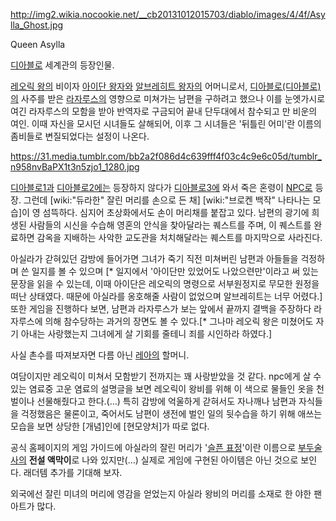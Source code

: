 http://img2.wikia.nocookie.net/__cb20131012015703/diablo/images/4/4f/Asylla_Ghost.jpg

Queen Asylla

[[디아블로]] 세계관의 등장인물. 

[[레오릭 왕]]의 비이자 [[아이단 왕자]]와 [[알브레히트 왕자]]의 어머니로서, [[디아블로(디아블로)]]의 사주를 받은 [[라자루스]]의 영향으로 미쳐가는 남편을 구하려고 했으나 이를 눈엣가시로 여긴 라자루스의 모함을 받아 반역자로 구금되어 끝내 단두대에서 참수되고 만 비운의 여인. 이때 자신을 모시던 시녀들도 살해되어, 이후 그 시녀들은 '뒤틀린 어미'란 이름의 좀비들로 변질되었다는 설정이 나온다.

https://31.media.tumblr.com/bb2a2f086d4c639fff4f03c4c9e6c05d/tumblr_n958nvBaPX1t3n5zjo1_1280.jpg

[[디아블로1]]과 [[디아블로2]]에는 등장하지 않다가 [[디아블로3]]에 와서 죽은 혼령이 [[NPC]]로 등장. 그런데 [wiki:"듀라한" 잘린 머리를 손으로 든 채] [wiki:"브로켄 백작" 나타나는 모습]이 영 섬뜩하다. 심지어 초상화에서도 손이 머리채를 붙잡고 있다. 남편의 광기에 희생된 사람들의 시신을 수습해 영혼의 안식을 찾아달라는 퀘스트를 주며, 이 퀘스트를 완료하면 감옥을 지배하는 사악한 교도관을 처치해달라는 퀘스트를 마지막으로 사라진다.

아실라가 갇혀있던 감방에 들어가면 그녀가 죽기 직전 미쳐버린 남편과 아들들을 걱정하며 쓴 일지를 볼 수 있으며 [* 일지에서 '아이단만 있었어도 나았으련만'이라고 써 있는 문장을 읽을 수 있는데, 이때 아이단은 레오릭의 명령으로 서부원정지로 무모한 원정을 떠난 상태였다. 때문에 아실라를 옹호해줄 사람이 없었으며 알브레히트는 너무 어렸다.] 또한 게임을 진행하다 보면, 남편과 라자루스가 보는 앞에서 끝까지 결백을 주장하다 라자루스에 의해 참수당하는 과거의 장면도 볼 수 있다.[* 그나마 레오릭 왕은 미쳤어도 자기 아내는 사랑했는지 그녀에게 살 기회를 줄테니 죄를 시인하라 하였다.]

사실 촌수를 따져보자면 다름 아닌 [[레아(디아블로)|레아]]의 할머니.  

여담이지만 레오릭이 미쳐서 모함받기 전까지는 꽤 사랑받았을 것 같다. npc에게 살 수 있는 염료중 고운 염료의 설명글을 보면 레오릭이 왕비를 위해 이 색으로 물들인 옷을 천 벌이나 선물해줬다고 한다.(…) 특히 감방에 억울하게 갇혀서도 자나깨나 남편과 자식들을 걱정했음은 물론이고, 죽어서도 남편이 생전에 벌인 일의 뒷수습을 하기 위해 애쓰는 모습을 보면 상당한 [개념]인에 [현모양처]가 따로 없다.

공식 홈페이지의 게임 가이드에 아실라의 잘린 머리가 '[http://kr.battle.net/d3/ko/item/sorrowful-countenance-3GeUmy 슬픈 표정]'이란 이름으로 [[부두술사]]의 '''전설 액막이'''로 나와 있지만(…) 실제로 게임에 구현된 아이템은 아닌 것으로 보인다. 래더템 추가를 기대해 보자.

외국에선 잘린 미녀의 머리에 영감을 얻었는지 아실라 왕비의 머리를 소재로 한 야한 팬아트가 많다.

